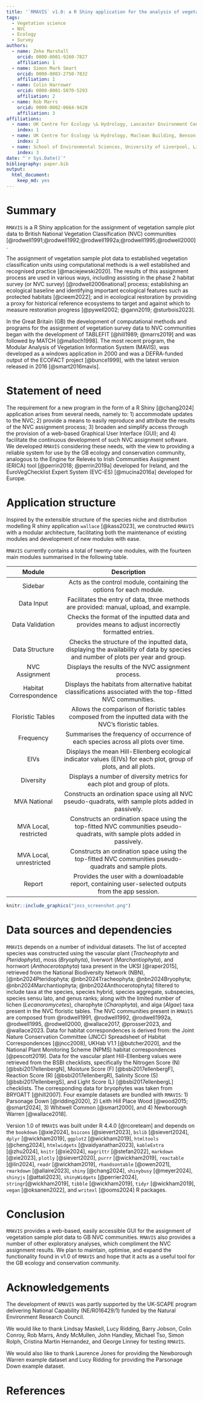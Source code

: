 ```yaml
---
title: '`RMAVIS` v1.0: a R Shiny application for the analysis of vegetation survey data and assignment to GB NVC communities.'
tags:
  - Vegetation science
  - NVC
  - Ecology
  - Survey
authors:
  - name: Zeke Marshall
    orcid: 0000-0001-9260-7827
    affiliation: 1
  - name: Simon Mark Smart
    orcid: 0000-0003-2750-7832
    affiliation: 1
  - name: Colin Harrower
    orcid: 0000-0001-5070-5293
    affiliation: 2
  - name: Rob Marrs
    orcid: 0000-0002-0664-9420
    affiliation: 3
affiliations:
  - name: UK Centre for Ecology \& Hydrology, Lancaster Environment Centre, Library Avenue, Bailrigg, Lancaster, LA1 4AP, United Kingdom
    index: 1
  - name: UK Centre for Ecology \& Hydrology, Maclean Building, Benson Lane, Crowmarsh Gifford, Wallingford, Oxfordshire, OX10 8BB, United Kingdom
    index: 2
  - name: School of Environmental Sciences, University of Liverpool, Liverpool, L69 3GP, UK
    index: 3
date: "`r Sys.Date()`"
bibliography: paper.bib
output:
  html_document:
    keep_md: yes
---
```

  
# Summary

`RMAVIS` is a R Shiny application for the assignment of vegetation sample
plot data to British National Vegetation Classification (NVC) 
communities [@rodwell1991;@rodwell1992;@rodwell1992a;@rodwell1995;@rodwell2000].

The assignment of vegetation sample plot data to established vegetation 
classification units using computational methods is a well established and 
recognised practice [@maciejewski2020]. 
The results of this assignment process are used in various ways, 
including assisting in the phase 2 habitat survey
(or NVC survey) [@rodwell2006national] process; 
establishing an ecological baseline and identifying important ecological 
features such as protected habitats [@cieem2022]; 
and in ecological restoration by providing a proxy for historical reference 
ecosystems to target and against which to measure restoration progress 
[@pywell2002; @gann2019; @sturbois2023].

In the Great Britain (GB) the development of computational methods and programs 
for the assignment of vegetation survey data to NVC communities began with the 
development of TABLEFIT [@hill1989; @marrs2019] and was followed by MATCH 
[@malloch1998].
The most recent program, the Modular Analysis of Vegetation Information System 
(MAVIS), was developed as a windows application in 2000 and was a DEFRA-funded
output of the ECOFACT project [@bunce1999], with the latest version released in 
2016 [@smart2016mavis].


# Statement of need

The requirement for a new program in the form of a R Shiny [@chang2024] 
application arises from several needs, namely to: 
1) accommodate updates to the NVC;
2) provide a means to easily reproduce and attribute the results of the NVC
assignment process;
3) broaden and simplify access through the provision of a web-based Graphical 
User Interface (GUI);
and
4) facilitate the continuous development of such NVC assignment software.
We developed `RMAVIS` considering these needs, with the view to providing
a reliable system for use by the GB ecology and conservation community, 
analogous to the Engine for Relevés to Irish Communities Assignment (ERICA)
tool [@perrin2018; @perrin2019a] developed for Ireland, and the EuroVegChecklist
Expert System (EVC-ES) [@mucina2016a] developed for Europe.

# Application structure

Inspired by the extensible structure of the species niche and distribution 
modelling R shiny application `wallace` [@kass2023], we constructed `RMAVIS` 
with a modular architecture, facilitating both the maintenance of existing 
modules and development of new modules with ease.

`RMAVIS` currently contains a total of twenty-one modules, with the fourteen main 
modules summarised in the following table.

|        **Module**       |                                                          **Description**                                                          |
|:-----------------------:|:---------------------------------------------------------------------------------------------------------------------------------:|
|         Sidebar         |                                Acts as the control module, containing the options for each module.                                |
|        Data Input       |                      Facilitates the entry of data, three methods are provided: manual, upload, and example.                      |
|     Data Validation     |                 Checks the format of the inputted data and provides means to adjust incorrectly formatted entries.                |
|      Data Structure     | Checks the structure of the inputted data, displaying the availability of data by species and number of plots per year and group. |
|      NVC Assignment     |                                        Displays the results of the NVC assignment process.                                        |
|  Habitat Correspondence |           Displays the habitats from alternative habitat classifications associated with the top-fitted NVC communities.          |
|     Floristic Tables    |             Allows the comparison of floristic tables composed from the inputted data with the NVC's floristic tables.            |
|        Frequency        |                         Summarises the frequency of occurrence of each species across all plots over time.                        |
|           EIVs          |         Displays the mean Hill-Ellenberg ecological indicator values (EIVs) for each plot, group of plots, and all plots.         |
|        Diversity        |                              Displays a number of diversity metrics for each plot and group of plots.                             |
|       MVA National      |                Constructs an ordination space using all NVC pseudo-quadrats, with sample plots added in passively.                |
|  MVA Local, restricted  |     Constructs an ordination space using the top-fitted NVC communities pseudo-quadrats, with sample plots added in passively.    |
| MVA Local, unrestricted |               Constructs an ordination space using the top-fitted NVC communities pseudo-quadrats and sample plots.               |
|          Report         |                Provides the user with a downloadable report, containing user-selected outputs from the app session.               |



```r
knitr::include_graphics("joss_screenshot.png") 
``` 

# Data sources and dependencies

`RMAVIS` depends on a number of individual datasets.
The list of accepted species was constructed using 
the vascular plant (*Tracheophyta* and *Pteridophyta*), moss (*Bryophyta*), 
liverwort (*Marchantiophyta*), and hornwort (*Anthocerotophyta*) taxa present in 
the UKSI [@raper2015], retrieved from the National Biodiversity Network (NBN), 
[@nbn2024Pteridophyta; @nbn2024Tracheophyta; @nbn2024Bryophyta; 
@nbn2024Marchantiophyta; @nbn2024Anthocerotophyta] filtered to 
include taxa at the species, species hybrid, species aggregate, subspecies, 
species sensu lato, and genus ranks; 
along with  the limited number of lichen (*Lecanoromycetes*), 
charophyte (*Charophyta*), and alga (*Algae*) taxa present in the NVC floristic 
tables.
The NVC communities present in `RMAVIS` are composed from @rodwell1991, 
@rodwell1992, @rodwell1992a, @rodwell1995, @rodwell2000, 
@wallace2017, @prosser2023, and @wallace2023.
Data for habitat correspondences is derived from: 
the Joint Nature Conservation Committee (JNCC) Spreadsheet of Habitat 
Correspondences [@jncc2008],
UKHab V1.1 [@butcher2020], and
the National Plant Monitoring Scheme (NPMS) habitat correspondences
[@pescott2019].
Data for the vascular plant Hill-Ellenberg values were retrieved from the
BSBI checklists, specifically the Nitrogen Score (N)
[@bsbi2017ellenbergN], Moisture Score (F) [@bsbi2017ellenbergF],
Reaction Score (R) [@bsbi2017ellenbergR], Salinity Score (S)
[@bsbi2017ellenbergS], and Light Score (L) [@bsbi2017ellenbergL] checklists. 
The corresponding data for bryophytes was taken from BRYOATT [@hill2007].
Four example datasets are bundled with `RMAVIS`: 
1) Parsonage Down [@ridding2020],
2) Leith Hill Place Wood [@wood2015; @smart2024],
3) Whitwell Common [@smart2000],
and
4) Newborough Warren [@wallace2018].

Version 1.0 of `RMAVIS` was built under R 4.4.0 [@rcoreteam] and depends on the 
`bookdown` [@xie2024],
`bsicons` [@sievert2023],
`bslib` [@sievert2024],
`dplyr` [@wickham2019],
`ggplot2` [@wickham2019],
`htmltools` [@cheng2024],
`htmlwidgets` [@vaidyanathan2023],
`kableExtra` [@zhu2024],
`knitr` [@xie2024],
`magrittr` [@stefan2022],
`markdown` [@xie2023],
`plotly` [@sievert2020],
`purrr` [@wickham2019],
`reactable` [@lin2024],
`readr` [@wickham2019],
`rhandsontable` [@owen2021],
`rmarkdown` [@allaire2023],
`shiny` [@chang2024],
`shinybusy` [@meyer2024],
`shinyjs` [@attali2023],
`shinyWidgets` [@perrier2024],
`stringr`[@wickham2019],
`tibble` [@wickham2019],
`tidyr` [@wickham2019],
`vegan` [@oksanen2022], and
`writexl` [@ooms2024] R packages. 

# Conclusion

`RMAVIS` provides a web-based, easily accessible GUI for the assignment of
vegetation sample plot data to GB NVC communities. 
`RMAVIS` also provides a number of other exploratory analyses, 
which compliment the NVC assignment results.
We plan to maintain, optimise, and expand the functionality found in v1.0 of 
`RMAVIS` and hope that it acts as a useful tool for the GB ecology and 
conservation community.

# Acknowledgements

The development of `RMAVIS` was partly supported by the UK‐SCAPE program 
delivering National Capability (NE/R016429/1) funded by the Natural Environment 
Research Council.

We would like to thank
Lindsay Maskell,
Lucy Ridding,
Barry Jobson,
Colin Conroy,
Rob Marrs,
Andy McMullen,
John Handley,
Michael Tso,
Simon Rolph,
Cristina Martin Hernandez,
and
George Linney
for testing `RMAVIS`.

We would also like to thank Laurence Jones for providing the Newborough
Warren example dataset and Lucy Ridding for providing the Parsonage Down
example dataset.

# References